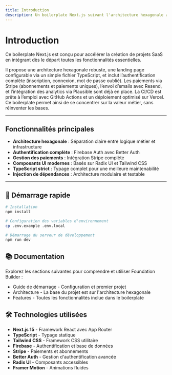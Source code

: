 ```yaml
---
title: Introduction
description: Un boilerplate Next.js suivant l'architecture hexagonale avec intégrations Firebase et Stripe
---
```


# Introduction

Ce boilerplate Next.js est conçu pour accélérer la création de projets SaaS en intégrant dès le départ toutes les fonctionnalités essentielles.

Il propose une architecture hexagonale robuste, une landing page configurable via un simple fichier TypeScript, et inclut l’authentification complète (inscription, connexion, mot de passe oublié). Les paiements via Stripe (abonnements et paiements uniques), l’envoi d’emails avec Resend, et l’intégration des analytics via Plausible sont déjà en place. La CI/CD est prête à l’emploi avec GitHub Actions et un déploiement optimisé sur Vercel. Ce boilerplate permet ainsi de se concentrer sur la valeur métier, sans réinventer les bases.

---

## Fonctionnalités principales

- **Architecture hexagonale** : Séparation claire entre logique métier et infrastructure
- **Authentification complète** : Firebase Auth avec Better Auth
- **Gestion des paiements** : Intégration Stripe complète
- **Composants UI modernes** : Basés sur Radix UI et Tailwind CSS
- **TypeScript strict** : Typage complet pour une meilleure maintenabilité
- **Injection de dépendances** : Architecture modulaire et testable

---

## 🚀 Démarrage rapide

```bash
# Installation
npm install

# Configuration des variables d'environnement
cp .env.example .env.local

# Démarrage du serveur de développement
npm run dev
```

## 📚 Documentation

Explorez les sections suivantes pour comprendre et utiliser Foundation Builder :

- Guide de démarrage - Configuration et premier projet
- Architecture - La base du projet est sur l'architecture hexagonale
- Features - Toutes les fonctionnalités inclue dans le boilerplate

## 🛠️ Technologies utilisées

- **Next.js 15** - Framework React avec App Router
- **TypeScript** - Typage statique
- **Tailwind CSS** - Framework CSS utilitaire
- **Firebase** - Authentification et base de données
- **Stripe** - Paiements et abonnements
- **Better Auth** - Gestion d'authentification avancée
- **Radix UI** - Composants accessibles
- **Framer Motion** - Animations fluides
